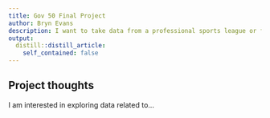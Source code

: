 ```yaml
---
title: Gov 50 Final Project
author: Bryn Evans
description: I want to take data from a professional sports league or from financial markets to answer a question that I am interested in. 
output:
  distill::distill_article:
    self_contained: false
---
```




## Project thoughts

I am interested in exploring data related to...

